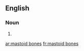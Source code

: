 ==English==

===Noun===
{{head|en|noun plural form}}

# {{plural of|mastoid bone|lang=en}}

[[ar:mastoid bones]]
[[fr:mastoid bones]]